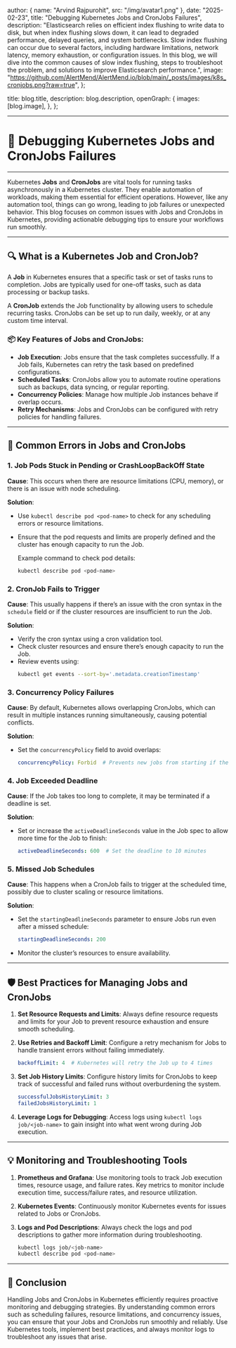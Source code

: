 
  author: { name: "Arvind Rajpurohit", src: "/img/avatar1.png" },
  date: "2025-02-23",
  title: "Debugging Kubernetes Jobs and CronJobs Failures",
  description:
    "Elasticsearch relies on efficient index flushing to write data to disk, but when index flushing slows down, it can lead to degraded performance, delayed queries, and system bottlenecks. Slow index flushing can occur due to several factors, including hardware limitations, network latency, memory exhaustion, or configuration issues. In this blog, we will dive into the common causes of slow index flushing, steps to troubleshoot the problem, and solutions to improve Elasticsearch performance.",
  image:
    "https://github.com/AlertMend/AlertMend.io/blob/main/_posts/images/k8s_cronjobs.png?raw=true",
};

  title: blog.title,
  description: blog.description,
  openGraph: {
    images: [blog.image],
  },
};



---
# 🚨 **Debugging Kubernetes Jobs and CronJobs Failures**
---

Kubernetes **Jobs** and **CronJobs** are vital tools for running tasks asynchronously in a Kubernetes cluster. They enable automation of workloads, making them essential for efficient operations. However, like any automation tool, things can go wrong, leading to job failures or unexpected behavior. This blog focuses on common issues with Jobs and CronJobs in Kubernetes, providing actionable debugging tips to ensure your workflows run smoothly.

---

## 🔍 **What is a Kubernetes Job and CronJob?**

A **Job** in Kubernetes ensures that a specific task or set of tasks runs to completion. Jobs are typically used for one-off tasks, such as data processing or backup tasks.

A **CronJob** extends the Job functionality by allowing users to schedule recurring tasks. CronJobs can be set up to run daily, weekly, or at any custom time interval.

### 📦 **Key Features of Jobs and CronJobs**:

- **Job Execution**: Jobs ensure that the task completes successfully. If a Job fails, Kubernetes can retry the task based on predefined configurations.
- **Scheduled Tasks**: CronJobs allow you to automate routine operations such as backups, data syncing, or regular reporting.
- **Concurrency Policies**: Manage how multiple Job instances behave if overlap occurs.
- **Retry Mechanisms**: Jobs and CronJobs can be configured with retry policies for handling failures.

---

## 🚨 **Common Errors in Jobs and CronJobs**

### 1. **Job Pods Stuck in Pending or CrashLoopBackOff State**

**Cause**: This occurs when there are resource limitations (CPU, memory), or there is an issue with node scheduling.

**Solution**:
- Use `kubectl describe pod <pod-name>` to check for any scheduling errors or resource limitations.
- Ensure that the pod requests and limits are properly defined and the cluster has enough capacity to run the Job.

  Example command to check pod details:
  ```bash
  kubectl describe pod <pod-name>
  ```

### 2. **CronJob Fails to Trigger**

**Cause**: This usually happens if there’s an issue with the cron syntax in the `schedule` field or if the cluster resources are insufficient to run the Job.

**Solution**:
- Verify the cron syntax using a cron validation tool.
- Check cluster resources and ensure there’s enough capacity to run the Job.
- Review events using:
  ```bash
  kubectl get events --sort-by='.metadata.creationTimestamp'
  ```

### 3. **Concurrency Policy Failures**

**Cause**: By default, Kubernetes allows overlapping CronJobs, which can result in multiple instances running simultaneously, causing potential conflicts.

**Solution**:
- Set the `concurrencyPolicy` field to avoid overlaps:
  ```yaml
  concurrencyPolicy: Forbid  # Prevents new jobs from starting if the previous one is still running
  ```

### 4. **Job Exceeded Deadline**

**Cause**: If the Job takes too long to complete, it may be terminated if a deadline is set.

**Solution**:
- Set or increase the `activeDeadlineSeconds` value in the Job spec to allow more time for the Job to finish:
  ```yaml
  activeDeadlineSeconds: 600  # Set the deadline to 10 minutes
  ```

### 5. **Missed Job Schedules**

**Cause**: This happens when a CronJob fails to trigger at the scheduled time, possibly due to cluster scaling or resource limitations.

**Solution**:
- Set the `startingDeadlineSeconds` parameter to ensure Jobs run even after a missed schedule:
  ```yaml
  startingDeadlineSeconds: 200
  ```
- Monitor the cluster’s resources to ensure availability.

---

## 🛡️ **Best Practices for Managing Jobs and CronJobs**

1. **Set Resource Requests and Limits**: Always define resource requests and limits for your Job to prevent resource exhaustion and ensure smooth scheduling.

2. **Use Retries and Backoff Limit**: Configure a retry mechanism for Jobs to handle transient errors without failing immediately.
   ```yaml
   backoffLimit: 4  # Kubernetes will retry the Job up to 4 times
   ```

3. **Set Job History Limits**: Configure history limits for CronJobs to keep track of successful and failed runs without overburdening the system.
   ```yaml
   successfulJobsHistoryLimit: 3
   failedJobsHistoryLimit: 1
   ```

4. **Leverage Logs for Debugging**: Access logs using `kubectl logs job/<job-name>` to gain insight into what went wrong during Job execution.

---

## 💡 **Monitoring and Troubleshooting Tools**

1. **Prometheus and Grafana**: Use monitoring tools to track Job execution times, resource usage, and failure rates. Key metrics to monitor include execution time, success/failure rates, and resource utilization.

2. **Kubernetes Events**: Continuously monitor Kubernetes events for issues related to Jobs or CronJobs.

3. **Logs and Pod Descriptions**: Always check the logs and pod descriptions to gather more information during troubleshooting.
   ```bash
   kubectl logs job/<job-name>
   kubectl describe pod <pod-name>
   ```

---

## 🚀 **Conclusion**

Handling Jobs and CronJobs in Kubernetes efficiently requires proactive monitoring and debugging strategies. By understanding common errors such as scheduling failures, resource limitations, and concurrency issues, you can ensure that your Jobs and CronJobs run smoothly and reliably. Use Kubernetes tools, implement best practices, and always monitor logs to troubleshoot any issues that arise.